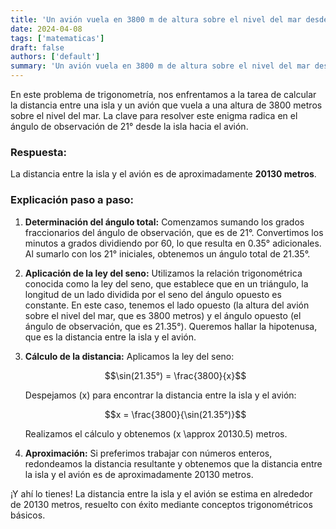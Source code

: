 ```yaml
---
title: 'Un avión vuela en 3800 m de altura sobre el nivel del mar desde una isla se observa la nave con un ángulo de 21° ¿Cuál es la distancia de La Isla al avion?'
date: 2024-04-08
tags: ['matematicas']
draft: false
authors: ['default']
summary: 'Un avión vuela en 3800 m de altura sobre el nivel del mar desde una isla se observa la nave con un ángulo de 21° ¿Cuál es la distancia de La Isla al avion?'
---
```


En este problema de trigonometría, nos enfrentamos a la tarea de calcular la distancia entre una isla y un avión que vuela a una altura de 3800 metros sobre el nivel del mar. La clave para resolver este enigma radica en el ángulo de observación de 21° desde la isla hacia el avión.

### Respuesta:

La distancia entre la isla y el avión es de aproximadamente **20130 metros**.

### Explicación paso a paso:

1. **Determinación del ángulo total:** Comenzamos sumando los grados fraccionarios del ángulo de observación, que es de 21°. Convertimos los minutos a grados dividiendo por 60, lo que resulta en 0.35° adicionales. Al sumarlo con los 21° iniciales, obtenemos un ángulo total de 21.35°.

2. **Aplicación de la ley del seno:** Utilizamos la relación trigonométrica conocida como la ley del seno, que establece que en un triángulo, la longitud de un lado dividida por el seno del ángulo opuesto es constante. En este caso, tenemos el lado opuesto (la altura del avión sobre el nivel del mar, que es 3800 metros) y el ángulo opuesto (el ángulo de observación, que es 21.35°). Queremos hallar la hipotenusa, que es la distancia entre la isla y el avión.

3. **Cálculo de la distancia:** Aplicamos la ley del seno:

    $$\sin(21.35°) = \frac{3800}{x}$$

    Despejamos \(x\) para encontrar la distancia entre la isla y el avión:

    $$x = \frac{3800}{\sin(21.35°)}$$

    Realizamos el cálculo y obtenemos \(x \approx 20130.5\) metros.

4. **Aproximación:** Si preferimos trabajar con números enteros, redondeamos la distancia resultante y obtenemos que la distancia entre la isla y el avión es de aproximadamente 20130 metros.

¡Y ahí lo tienes! La distancia entre la isla y el avión se estima en alrededor de 20130 metros, resuelto con éxito mediante conceptos trigonométricos básicos.